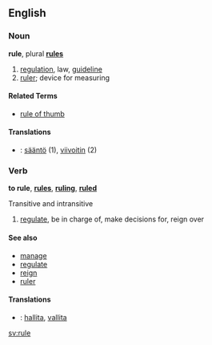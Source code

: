 ==English==

===Noun===
'''rule''', plural '''[[rules]]'''

# [[regulation]], law, [[guideline]]
# [[ruler]]; device for measuring

====Related Terms====
*[[rule of thumb]]

====Translations====
*{{msg:fi}}: [[sääntö]] (1), [[viivoitin]] (2)

===Verb===
'''to rule''', '''[[rules]]''', '''[[ruling]]''', '''[[ruled]]'''

Transitive and intransitive

# [[regulate]], be in charge of, make decisions for, reign over

====See also====
*[[manage]]
*[[regulate]]
*[[reign]]
*[[ruler]]

====Translations====
*{{msg:fi}}: [[hallita]], [[vallita]]

[[sv:rule]]